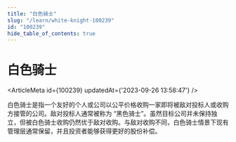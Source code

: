 ```yaml
---
title: "白色骑士"
slug: "/learn/white-knight-100239"
id: "100239"
hide_table_of_contents: true
---
```



# 白色骑士

<ArticleMeta id={100239} updatedAt={'2023-09-26 13:58:47'} />
<div className='border-solid border-b border-t-0 my-4 border-[var(--ifm-color-gray-300)]' />

白色骑士是指一个友好的个人或公司以公平价格收购一家即将被敌对投标人或收购方接管的公司。敌对投标人通常被称为 “黑色骑士”。虽然目标公司并未保持独立，但被白色骑士收购仍然优于敌对收购。与敌对收购不同，白色骑士情景下现有管理层通常保留，并且投资者能够获得更好的股份补偿。
